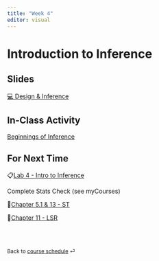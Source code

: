 ```yaml
---
title: "Week 4"
editor: visual
---
```


# Introduction to Inference

## Slides

[💻 Design & Inference](../slides/lec-4_design-inference.html){target="_blank"}

## In-Class Activity

[Beginnings of Inference](../class-activities/wk4_beg-inf.html){target="_blank"}

## For Next Time

📋[Lab 4 - Intro to Inference](../labs/lab-4.html)

Complete Stats Check (see myCourses)

📖[Chapter 5.1 & 13 - ST](https://statsthinking21.github.io/statsthinking21-core-site/){target="_blank"}

📖[Chapter 11 - LSR](https://learningstatisticswithr.com/book/){target="_blank"}

<br><br>

::: {style="font-size: 0.875em;"}
Back to [course schedule](/ "Course schedule") ⏎
:::
